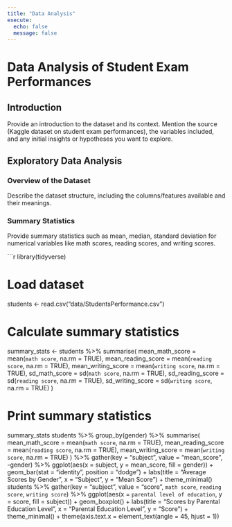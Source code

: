 ```yaml
---
title: "Data Analysis"
execute: 
  echo: false
  message: false
---
```


# Data Analysis of Student Exam Performances

## Introduction

Provide an introduction to the dataset and its context. Mention the source (Kaggle dataset on student exam performances), the variables included, and any initial insights or hypotheses you want to explore.

## Exploratory Data Analysis

### Overview of the Dataset

Describe the dataset structure, including the columns/features available and their meanings.

### Summary Statistics

Provide summary statistics such as mean, median, standard deviation for numerical variables like math scores, reading scores, and writing scores.

```r
library(tidyverse)

# Load dataset
students <- read.csv("data/StudentsPerformance.csv")

# Calculate summary statistics
summary_stats <- students %>%
  summarise(
    mean_math_score = mean(`math score`, na.rm = TRUE),
    mean_reading_score = mean(`reading score`, na.rm = TRUE),
    mean_writing_score = mean(`writing score`, na.rm = TRUE),
    sd_math_score = sd(`math score`, na.rm = TRUE),
    sd_reading_score = sd(`reading score`, na.rm = TRUE),
    sd_writing_score = sd(`writing score`, na.rm = TRUE)
)

# Print summary statistics
summary_stats
students %>%
  group_by(gender) %>%
  summarise(
    mean_math_score = mean(`math score`, na.rm = TRUE),
    mean_reading_score = mean(`reading score`, na.rm = TRUE),
    mean_writing_score = mean(`writing score`, na.rm = TRUE)
  ) %>%
  gather(key = "subject", value = "mean_score", -gender) %>%
  ggplot(aes(x = subject, y = mean_score, fill = gender)) +
  geom_bar(stat = "identity", position = "dodge") +
  labs(title = "Average Scores by Gender", x = "Subject", y = "Mean Score") +
  theme_minimal()
students %>%
  gather(key = "subject", value = "score", `math score`, `reading score`, `writing score`) %>%
  ggplot(aes(x = `parental level of education`, y = score, fill = subject)) +
  geom_boxplot() +
  labs(title = "Scores by Parental Education Level", x = "Parental Education Level", y = "Score") +
  theme_minimal() +
  theme(axis.text.x = element_text(angle = 45, hjust = 1))
